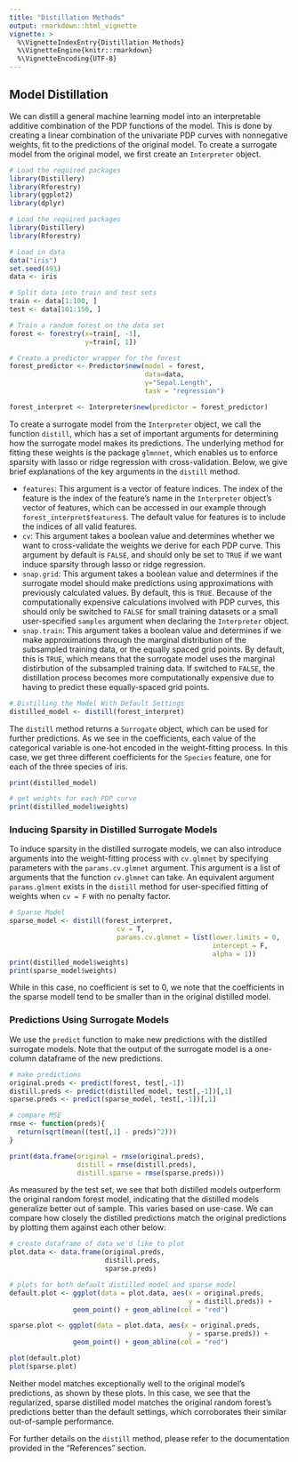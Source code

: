 ```yaml
---
title: "Distillation Methods"
output: rmarkdown::html_vignette
vignette: >
  %\VignetteIndexEntry{Distillation Methods}
  %\VignetteEngine{knitr::rmarkdown}
  %\VignetteEncoding{UTF-8}
---
```


## Model Distillation

We can distill a general machine learning model into an interpretable additive 
combination of the PDP functions of the model. This is done by creating a linear 
combination of the univariate PDP curves with nonnegative weights, fit to the 
predictions of the original model. To create a surrogate model from the original 
model, we first create an `Interpreter` object.

```r
# Load the required packages
library(Distillery)
library(Rforestry)
library(ggplot2)
library(dplyr)
```

```r
# Load the required packages
library(Distillery)
library(Rforestry)

# Load in data 
data("iris")
set.seed(491)
data <- iris

# Split data into train and test sets
train <- data[1:100, ]
test <- data[101:150, ]

# Train a random forest on the data set
forest <- forestry(x=train[, -1],
                   y=train[, 1])

# Create a predictor wrapper for the forest
forest_predictor <- Predictor$new(model = forest,
                                  data=data,
                                  y="Sepal.Length",
                                  task = "regression")

forest_interpret <- Interpreter$new(predictor = forest_predictor)
```

To create a surrogate model from the `Interpreter` object, we call the function 
`distill`, which has a set of important arguments for determining how the 
surrogate model makes its predictions. The underlying method for fitting these
weights is the package `glmnnet`, which enables us to enforce sparsity with 
lasso or ridge regression with cross-validation. Below, we give brief explanations 
of the key arguments in the `distill` method.

* `features`: This argument is a vector of feature indices. The index of the feature
              is the index of the feature's name in the `Interpreter` object's vector 
              of features, which can be accessed in our example through `forest_interpret$features$`.
              The default value for features is to include the indices of all valid features.
* `cv`: This argument takes a boolean value and determines whether we want to cross-validate 
        the weights we derive for each PDP curve. This argument by default is `FALSE`, and 
        should only be set to `TRUE` if we want induce sparsity through lasso or ridge regression.
* `snap.grid`: This argument takes a boolean value and determines if the surrogate model 
               should make predictions using approximations with previously calculated 
               values. By default, this is `TRUE`. Because of the computationally expensive 
               calculations involved with PDP curves, this should only be switched to `FALSE` 
               for small training datasets or a small user-specified `samples` argument when 
               declaring the `Interpreter` object.
* `snap.train`: This argument takes a boolean value and determines if we make approximations 
                through the marginal distribution of the subsampled training data, or the 
                equally spaced grid points. By default, this is `TRUE`, which means that 
                the surrogate model uses the marginal distirbution of the subsampled training 
                data. If switched to `FALSE`, the distillation process becomes more computationally 
                expensive due to having to predict these equally-spaced grid points. 

```r
# Distilling the Model With Default Settings
distilled_model <- distill(forest_interpret)
```

The `distill` method returns a `Surrogate` object, which can be used for further 
predictions. As we see in the coefficients, each value of the categorical variable is 
one-hot encoded in the weight-fitting process. In this case, we get three 
different coefficients for the `Species` feature, one for each of the three 
species of iris. 

```r
print(distilled_model)

# get weights for each PDP curve
print(distilled_model$weights)
```


### Inducing Sparsity in Distilled Surrogate Models

To induce sparsity in the distilled surrogate models, we can also introduce 
arguments into the weight-fitting process with `cv.glmnet` by specifying 
parameters with the `params.cv.glmnet` argument. This argument is a list of 
arguments that the function `cv.glmnet` can take. An equivalent argument 
`params.glment` exists in the `distill` method for user-specified fitting of 
weights when `cv = F` with no penalty factor.

```r
# Sparse Model
sparse_model <- distill(forest_interpret, 
                           cv = T, 
                           params.cv.glmnet = list(lower.limits = 0,
                                                   intercept = F,
                                                   alpha = 1))
print(distilled_model$weights)
print(sparse_model$weights)
```

While in this case, no coefficient is set to 0, we note that the coefficients in 
the sparse modell tend to be smaller than in the original distilled model.

### Predictions Using Surrogate Models

We use the `predict` function to make new predictions with the distilled surrogate 
models. Note that the output of the surrogate model is a one-column dataframe 
of the new predictions. 

```r
# make predictions
original.preds <- predict(forest, test[,-1])
distill.preds <- predict(distilled_model, test[,-1])[,1]
sparse.preds <- predict(sparse_model, test[,-1])[,1]

# compare MSE
rmse <- function(preds){
  return(sqrt(mean((test[,1] - preds)^2)))
}

print(data.frame(original = rmse(original.preds),
                 distill = rmse(distill.preds),
                 distill.sparse = rmse(sparse.preds)))

```

As measured by the test set, we see that both distilled models outperform the 
original random forest model, indicating that the distilled models generalize 
better out of sample. This varies based on use-case. We can compare how closely 
the distilled predictions match the original predictions by plotting them against 
each other below:

```r
# create dataframe of data we'd like to plot
plot.data <- data.frame(original.preds,
                        distill.preds,
                        sparse.preds)

# plots for both default distilled model and sparse model
default.plot <- ggplot(data = plot.data, aes(x = original.preds,
                                             y = distill.preds)) +
                geom_point() + geom_abline(col = "red")

sparse.plot <- ggplot(data = plot.data, aes(x = original.preds,
                                             y = sparse.preds)) +
                geom_point() + geom_abline(col = "red")

plot(default.plot)
plot(sparse.plot)
```

Neither model matches exceptionally well to the original 
model's predictions, as shown by these plots. In this case, we see that the 
regularized, sparse distilled model matches the original random forest's 
predictions better than the default settings, which corroborates 
their similar out-of-sample performance. 


For further details on the `distill` method, please refer to the documentation 
provided in the "References" section. 




